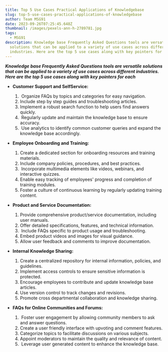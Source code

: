 ```yaml
---
title: Top 5 Use Cases Practical Applications of Knowledgebase
slug: top-5-use-cases-practical-applications-of-knowledgebase
author: Team MSG91
date: 2023-09-26T07:25:45.648Z
thumbnail: /images/pexels-ann-h-2789781.jpg
tags:
  - MSG91
description: Knowledge base Frequently Asked Questions tools are versatile
  solutions that can be applied to a variety of use cases across different
  industries. Here are the top 5 use cases along with key pointers for each
---
```

***Knowledge base Frequently Asked Questions tools are versatile solutions that can be applied to a variety of use cases across different industries. Here are the top 5 use cases along with key pointers for each***

* **Customer Support and SelfService:**

  1.  Organize FAQs by topics and categories for easy navigation.
  2.  Include step by step guides and troubleshooting articles.
  3.  Implement a robust search function to help users find answers quickly.
  4.  Regularly update and maintain the knowledge base to ensure accuracy.
  5.  Use analytics to identify common customer queries and expand the knowledge base accordingly.
* **Employee Onboarding and Training:**

  1. Create a dedicated section for onboarding resources and training materials.
  2. Include company policies, procedures, and best practices.
  3.  Incorporate multimedia elements like videos, webinars, and interactive quizzes.
  4. Enable easy tracking of employees' progress and completion of training modules.
  5. Foster a culture of continuous learning by regularly updating training content.
* **Product and Service Documentation:**

  1. Provide comprehensive product/service documentation, including user manuals.
  2. Offer detailed specifications, features, and technical information.
  3.  Include FAQs specific to product usage and troubleshooting.
  4. Embed product videos and images for visual guidance.
  5. Allow user feedback and comments to improve documentation.
* **Internal Knowledge Sharing:**

  1. Create a centralized repository for internal information, policies, and guidelines.
  2. Implement access controls to ensure sensitive information is protected.
  3. Encourage employees to contribute and update knowledge base articles.
  4. Use version control to track changes and revisions.
  5. Promote cross departmental collaboration and knowledge sharing.
* **FAQs for Online Communities and Forums:**

  1.  Foster user engagement by allowing community members to ask and answer questions.
  2. Create a user friendly interface with upvoting and comment features.
  3. Categorize topics to facilitate discussions on various subjects.
  4. Appoint moderators to maintain the quality and relevance of content.
  5.  Leverage user generated content to enhance the knowledge base.